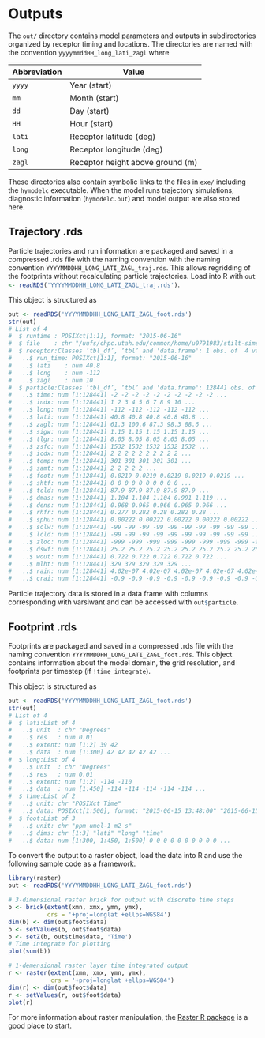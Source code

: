 # Outputs {#outputs}

The `out/` directory contains model parameters and outputs in subdirectories organized by receptor timing and locations. The directories are named with the convention `yyyymmddHH_long_lati_zagl` where

Abbreviation   | Value
---------------|----------------------------------
`yyyy`         | Year (start)
`mm`           | Month (start)
`dd`           | Day (start)
`HH`           | Hour (start)
`lati`         | Receptor latitude (deg)
`long`         | Receptor longitude (deg)
`zagl`         | Receptor height above ground (m)

These directories also contain symbolic links to the files in `exe/` including the `hymodelc` executable. When the model runs trajectory simulations, diagnostic information (`hymodelc.out`) and model output are also stored here.


## Trajectory .rds

Particle trajectories and run information are packaged and saved in a compressed .rds file with the naming convention with the naming convention `YYYYMMDDHH_LONG_LATI_ZAGL_traj.rds`. This allows regridding of the footprints without recalculating particle trajectories. Load into R with `out <- readRDS('YYYYMMDDHH_LONG_LATI_ZAGL_traj.rds')`{.r}.

This object is structured as

```r
out <- readRDS('YYYYMMDDHH_LONG_LATI_ZAGL_foot.rds')
str(out)
# List of 4
#  $ runtime : POSIXct[1:1], format: "2015-06-16"
#  $ file    : chr "/uufs/chpc.utah.edu/common/home/u0791983/stilt-sims/test/out/2015061600_-111.847672_40.766189_10/2015061600_-111.847672_40.7661"| __truncated__
#  $ receptor:Classes ‘tbl_df’, ‘tbl’ and 'data.frame':	1 obs. of  4 variables:
#   ..$ run_time: POSIXct[1:1], format: "2015-06-16"
#   ..$ lati    : num 40.8
#   ..$ long    : num -112
#   ..$ zagl    : num 10
#  $ particle:Classes ‘tbl_df’, ‘tbl’ and 'data.frame':	128441 obs. of  26 variables:
#   ..$ time: num [1:128441] -2 -2 -2 -2 -2 -2 -2 -2 -2 -2 ...
#   ..$ indx: num [1:128441] 1 2 3 4 5 6 7 8 9 10 ...
#   ..$ long: num [1:128441] -112 -112 -112 -112 -112 ...
#   ..$ lati: num [1:128441] 40.8 40.8 40.8 40.8 40.8 ...
#   ..$ zagl: num [1:128441] 61.3 100.6 87.3 98.3 88.6 ...
#   ..$ sigw: num [1:128441] 1.15 1.15 1.15 1.15 1.15 ...
#   ..$ tlgr: num [1:128441] 8.05 8.05 8.05 8.05 8.05 ...
#   ..$ zsfc: num [1:128441] 1532 1532 1532 1532 1532 ...
#   ..$ icdx: num [1:128441] 2 2 2 2 2 2 2 2 2 2 ...
#   ..$ temp: num [1:128441] 301 301 301 301 301 ...
#   ..$ samt: num [1:128441] 2 2 2 2 2 ...
#   ..$ foot: num [1:128441] 0.0219 0.0219 0.0219 0.0219 0.0219 ...
#   ..$ shtf: num [1:128441] 0 0 0 0 0 0 0 0 0 0 ...
#   ..$ tcld: num [1:128441] 87.9 87.9 87.9 87.9 87.9 ...
#   ..$ dmas: num [1:128441] 1.104 1.104 1.104 0.991 1.119 ...
#   ..$ dens: num [1:128441] 0.968 0.965 0.966 0.965 0.966 ...
#   ..$ rhfr: num [1:128441] 0.277 0.282 0.28 0.282 0.28 ...
#   ..$ sphu: num [1:128441] 0.00222 0.00222 0.00222 0.00222 0.00222 ...
#   ..$ solw: num [1:128441] -99 -99 -99 -99 -99 -99 -99 -99 -99 -99 ...
#   ..$ lcld: num [1:128441] -99 -99 -99 -99 -99 -99 -99 -99 -99 -99 ...
#   ..$ zloc: num [1:128441] -999 -999 -999 -999 -999 -999 -999 -999 -999 -999 ...
#   ..$ dswf: num [1:128441] 25.2 25.2 25.2 25.2 25.2 25.2 25.2 25.2 25.2 25.2 ...
#   ..$ wout: num [1:128441] 0.722 0.722 0.722 0.722 0.722 ...
#   ..$ mlht: num [1:128441] 329 329 329 329 329 ...
#   ..$ rain: num [1:128441] 4.02e-07 4.02e-07 4.02e-07 4.02e-07 4.02e-07 ...
#   ..$ crai: num [1:128441] -0.9 -0.9 -0.9 -0.9 -0.9 -0.9 -0.9 -0.9 -0.9 -0.9 ...
```

Particle trajectory data is stored in a data frame with columns corresponding with varsiwant and can be accessed with `out$particle`{.r}.


## Footprint .rds

Footprints are packaged and saved in a compressed .rds file with the naming convention `YYYYMMDDHH_LONG_LATI_ZAGL_foot.rds`. This object contains information about the model domain, the grid resolution, and footprints per timestep (if `!time_integrate`).

This object is structured as

```r
out <- readRDS('YYYYMMDDHH_LONG_LATI_ZAGL_foot.rds')
str(out)
# List of 4
#  $ lati:List of 4
#   ..$ unit  : chr "Degrees"
#   ..$ res   : num 0.01
#   ..$ extent: num [1:2] 39 42
#   ..$ data  : num [1:300] 42 42 42 42 42 ...
#  $ long:List of 4
#   ..$ unit  : chr "Degrees"
#   ..$ res   : num 0.01
#   ..$ extent: num [1:2] -114 -110
#   ..$ data  : num [1:450] -114 -114 -114 -114 -114 ...
#  $ time:List of 2
#   ..$ unit: chr "POSIXct Time"
#   ..$ data: POSIXct[1:500], format: "2015-06-15 13:48:00" "2015-06-15 13:51:00" ...
#  $ foot:List of 3
#   ..$ unit: chr "ppm umol-1 m2 s"
#   ..$ dims: chr [1:3] "lati" "long" "time"
#   ..$ data: num [1:300, 1:450, 1:500] 0 0 0 0 0 0 0 0 0 0 ...
```

To convert the output to a raster object, load the data into R and use the following sample code as a framework.

```r
library(raster)
out <- readRDS('YYYYMMDDHH_LONG_LATI_ZAGL_foot.rds')

# 3-dimensional raster brick for output with discrete time steps
b <- brick(extent(xmn, xmx, ymn, ymx),
           crs = '+proj=longlat +ellps=WGS84')
dim(b) <- dim(out$foot$data)
b <- setValues(b, out$foot$data)
b <- setZ(b, out$time$data, 'Time')
# Time integrate for plotting
plot(sum(b))

# 1-demensional raster layer time integrated output
r <- raster(extent(xmn, xmx, ymn, ymx),
            crs = '+proj=longlat +ellps=WGS84')
dim(r) <- dim(out$foot$data)
r <- setValues(r, out$foot$data)
plot(r)
```

For more information about raster manipulation, the [Raster R package](https://geoscripting-wur.github.io/IntroToRaster/) is a good place to start.